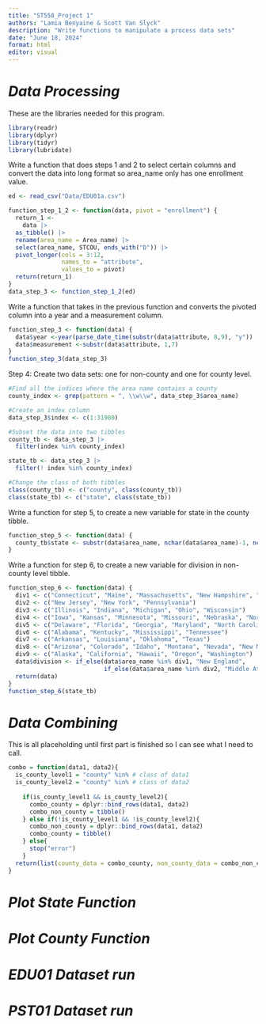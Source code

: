 ```yaml
---
title: "ST558_Project 1"
authors: "Lamia Benyaine & Scott Van Slyck"
description: "Write functions to manipulate a process data sets"
date: "June 18, 2024"
format: html
editor: visual
---
```


# *Data Processing*

These are the libraries needed for this program.

```r
library(readr)
library(dplyr)
library(tidyr)
library(lubridate)
```

Write a function that does steps 1 and 2 to select certain columns and convert the data into long format so area_name only has one enrollment value.

```r
ed <- read_csv("Data/EDU01a.csv")
```

```r
function_step_1_2 <- function(data, pivot = "enrollment") {
  return_1 <- 
    data |>
  as_tibble() |>
  rename(area_name = Area_name) |>
  select(area_name, STCOU, ends_with("D")) |>
  pivot_longer(cols = 3:12,
               names_to = "attribute", 
               values_to = pivot)
  return(return_1)
}
data_step_3 <- function_step_1_2(ed)
```

Write a function that takes in the previous function and converts the pivoted column into a year and a measurement column.

```r
function_step_3 <- function(data) {
  data$year <-year(parse_date_time(substr(data$attribute, 8,9), "y"))
  data$measurement <-substr(data$attribute, 1,7)
}
function_step_3(data_step_3)
```

Step 4: Create two data sets: one for non-county and one for county level.

```r
#Find all the indices where the area name contains a county
county_index <- grep(pattern = ", \\w\\w", data_step_3$area_name)

#Create an index column
data_step_3$index <- c(1:31980)

#Subset the data into two tibbles
county_tb <- data_step_3 |>
  filter(index %in% county_index)

state_tb <- data_step_3 |>
  filter(! index %in% county_index)

#Change the class of both tibbles
class(county_tb) <- c("county", class(county_tb))
class(state_tb) <- c("state", class(state_tb))
```

Write a function for step 5, to create a new variable for state in the county tibble.

```r
function_step_5 <- function(data) {
  county_tb$state <- substr(data$area_name, nchar(data$area_name)-1, nchar(data$area_name))
}
```

Write a function for step 6, to create a new variable for division in non-county level tibble.

```r
function_step_6 <- function(data) {
  div1 <- c("Connecticut", "Maine", "Massachusetts", "New Hampshire", "Rhode Island", "Vermont")
  div2 <- c("New Jersey", "New York", "Pennsylvania")
  div3 <- c("Illinois", "Indiana", "Michigan", "Ohio", "Wisconsin")
  div4 <- c("Iowa", "Kansas", "Minnesota", "Missouri", "Nebraska", "North Dakota", "South Dakota")
  div5 <- c("Delaware", "Florida", "Georgia", "Maryland", "North Carolina", "South Carolina", "Virginia", "Washington", "D.C.", "West Virginia")
  div6 <- c("Alabama", "Kentucky", "Mississippi", "Tennessee")
  div7 <- c("Arkansas", "Louisiana", "Oklahoma", "Texas")
  div8 <- c("Arizona", "Colorado", "Idaho", "Montana", "Nevada", "New Mexico", "Utah", "Wyoming")
  div9 <- c("Alaska", "California", "Hawaii", "Oregon", "Washington")
  data$division <- if_else(data$area_name %in% div1, "New England", 
                           if_else(data$area_name %in% div2, "Middle Atlantic", "else"))
  return(data)
}
function_step_6(state_tb)
```

# *Data Combining*
This is all placeholding until first part is finished so I can see what I need to call.
```r
combo = function(data1, data2){
  is_county_level1 = "county" %in% # class of data1
  is_county_level2 = "county" %in% # class of data2
  
    if(is_county_level1 && is_county_level2){
      combo_county = dplyr::bind_rows(data1, data2)
      combo_non_county = tibble()
    } else if(!is_county_level1 && !is_county_level2){
      combo_non_county = dplyr::bind_rows(data1, data2)
      combo_county = tibble()
    } else{
      stop("error")
    }
  return(list(county_data = combo_county, non_county_data = combo_non_county))
}
```
# *Plot State Function*

# *Plot County Function*

# *EDU01 Dataset run*

# *PST01 Dataset run*
